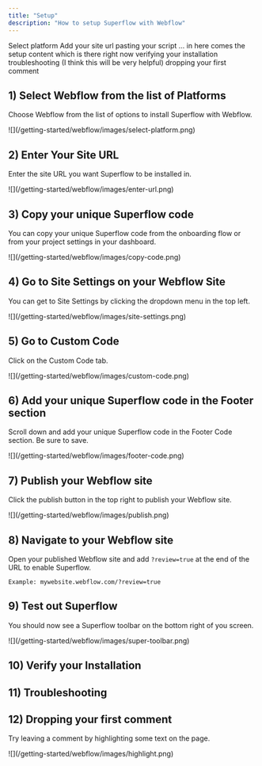 ```yaml
---
title: "Setup"
description: "How to setup Superflow with Webflow"
---
```


Select platform
Add your site url
pasting your script
... in here comes the setup content which is there right now
verifying your installation
troubleshooting (I think this will be very helpful)
dropping your first comment


## 1) Select Webflow from the list of Platforms

Choose Webflow from the list of options to install Superflow with Webflow.

<Frame>
![](/getting-started/webflow/images/select-platform.png)
</Frame>

## 2) Enter Your Site URL

Enter the site URL you want Superflow to be installed in.

<Frame>
![](/getting-started/webflow/images/enter-url.png)
</Frame>

## 3) Copy your unique Superflow code

You can copy your unique Superflow code from the onboarding flow or from your project settings in your dashboard.

<Frame>
![](/getting-started/webflow/images/copy-code.png)
</Frame>

## 4) Go to Site Settings on your Webflow Site

You can get to Site Settings by clicking the dropdown menu in the top left.

<Frame>
![](/getting-started/webflow/images/site-settings.png)
</Frame>

## 5) Go to Custom Code

Click on the Custom Code tab.

<Frame>
![](/getting-started/webflow/images/custom-code.png)
</Frame>

## 6) Add your unique Superflow code in the Footer section

Scroll down and add your unique Superflow code in the Footer Code section. Be sure to save.

<Frame>
![](/getting-started/webflow/images/footer-code.png)
</Frame>

## 7) Publish your Webflow site

Click the publish button in the top right to publish your Webflow site.

<Frame>
![](/getting-started/webflow/images/publish.png)
</Frame>

## 8) Navigate to your Webflow site 

Open your published Webflow site and add `?review=true` at the end of the URL to enable Superflow. 

`Example: mywebsite.webflow.com/?review=true`


## 9) Test out Superflow

You should now see a Superflow toolbar on the bottom right of you screen.

<Frame>
![](/getting-started/webflow/images/super-toolbar.png)
</Frame>


## 10) Verify your Installation

## 11) Troubleshooting



## 12) Dropping your first comment
Try leaving a comment by highlighting some text on the page.

<Frame>
![](/getting-started/webflow/images/highlight.png)
</Frame>

